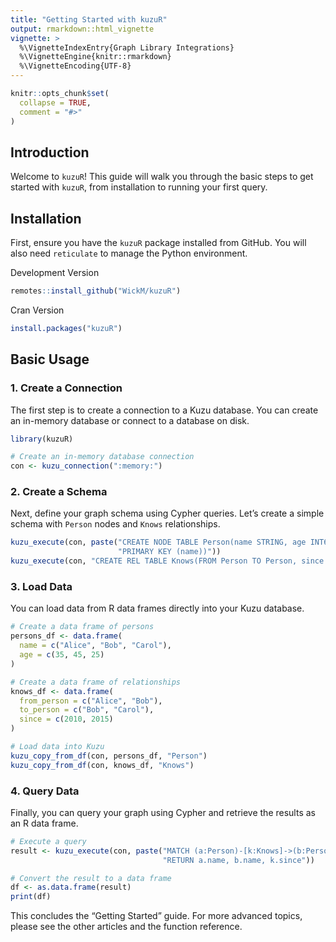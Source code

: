 ```yaml
---
title: "Getting Started with kuzuR"
output: rmarkdown::html_vignette
vignette: >
  %\VignetteIndexEntry{Graph Library Integrations}
  %\VignetteEngine{knitr::rmarkdown}
  %\VignetteEncoding{UTF-8}
---
```


```r
knitr::opts_chunk$set(
  collapse = TRUE,
  comment = "#>"
)
```

## Introduction

Welcome to `kuzuR`! This guide will walk you through the basic steps to get started with `kuzuR`, from installation to running your first query.

## Installation

First, ensure you have the `kuzuR` package installed from GitHub. You will also need `reticulate` to manage the Python environment.

Development Version

```r
remotes::install_github("WickM/kuzuR")
```

Cran Version

```r
install.packages("kuzuR")
```

## Basic Usage

### 1. Create a Connection

The first step is to create a connection to a Kuzu database. You can create an in-memory database or connect to a database on disk.

```r
library(kuzuR)

# Create an in-memory database connection
con <- kuzu_connection(":memory:")
```

### 2. Create a Schema

Next, define your graph schema using Cypher queries. Let's create a simple schema with `Person` nodes and `Knows` relationships.

```r
kuzu_execute(con, paste("CREATE NODE TABLE Person(name STRING, age INT64,",
                        "PRIMARY KEY (name))"))
kuzu_execute(con, "CREATE REL TABLE Knows(FROM Person TO Person, since INT64)")
```

### 3. Load Data

You can load data from R data frames directly into your Kuzu database.

```r
# Create a data frame of persons
persons_df <- data.frame(
  name = c("Alice", "Bob", "Carol"),
  age = c(35, 45, 25)
)

# Create a data frame of relationships
knows_df <- data.frame(
  from_person = c("Alice", "Bob"),
  to_person = c("Bob", "Carol"),
  since = c(2010, 2015)
)

# Load data into Kuzu
kuzu_copy_from_df(con, persons_df, "Person")
kuzu_copy_from_df(con, knows_df, "Knows")
```

### 4. Query Data

Finally, you can query your graph using Cypher and retrieve the results as an R data frame.

```r
# Execute a query
result <- kuzu_execute(con, paste("MATCH (a:Person)-[k:Knows]->(b:Person)",
                                  "RETURN a.name, b.name, k.since"))

# Convert the result to a data frame
df <- as.data.frame(result)
print(df)
```

This concludes the "Getting Started" guide. For more advanced topics, please see the other articles and the function reference.